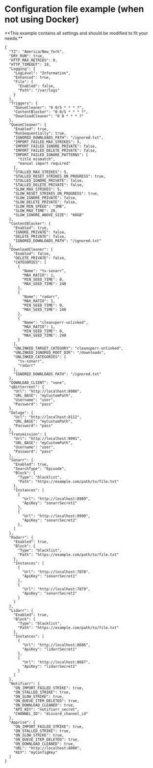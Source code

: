
# Configuration file example (when not using Docker)

<Note>
    **This example contains all settings and should be modified to fit your needs.**
</Note>

```
{
  "TZ": "America/New_York",
  "DRY_RUN": true,
  "HTTP_MAX_RETRIES": 0,
  "HTTP_TIMEOUT": 10,
  "Logging": {
    "LogLevel": "Information",
    "Enhanced": true,
    "File": {
      "Enabled": false,
      "Path": "/var/logs"
    }
  },
  "Triggers": {
    "QueueCleaner": "0 0/5 * * * ?",
    "ContentBlocker": "0 0/5 * * * ?",
    "DownloadCleaner": "0 0 * * * ?"
  },
  "QueueCleaner": {
    "Enabled": true,
    "RunSequentially": true,
    "IGNORED_DOWNLOADS_PATH": "/ignored.txt",
    "IMPORT_FAILED_MAX_STRIKES": 5,
    "IMPORT_FAILED_IGNORE_PRIVATE": false,
    "IMPORT_FAILED_DELETE_PRIVATE": false,
    "IMPORT_FAILED_IGNORE_PATTERNS": [
      "title mismatch",
      "manual import required"
    ],
    "STALLED_MAX_STRIKES": 5,
    "STALLED_RESET_STRIKES_ON_PROGRESS": true,
    "STALLED_IGNORE_PRIVATE": false,
    "STALLED_DELETE_PRIVATE": false,
    "SLOW_MAX_STRIKES": 5,
    "SLOW_RESET_STRIKES_ON_PROGRESS": true,
    "SLOW_IGNORE_PRIVATE": false,
    "SLOW_DELETE_PRIVATE": false,
    "SLOW_MIN_SPEED": "1MB",
    "SLOW_MAX_TIME": 20,
    "SLOW_IGNORE_ABOVE_SIZE": "60GB"
  },
  "ContentBlocker": {
    "Enabled": true,
    "IGNORE_PRIVATE": false,
    "DELETE_PRIVATE": false,
    "IGNORED_DOWNLOADS_PATH": "/ignored.txt"
  },
  "DownloadCleaner": {
    "Enabled": false,
    "DELETE_PRIVATE": false,
    "CATEGORIES": [
      {
        "Name": "tv-sonarr",
        "MAX_RATIO": 1,
        "MIN_SEED_TIME": 0,
        "MAX_SEED_TIME": 240
      },
      {
        "Name": "radarr",
        "MAX_RATIO": 1,
        "MIN_SEED_TIME": 0,
        "MAX_SEED_TIME": 240
      },
      {
        "Name": "cleanuperr-unlinked",
        "MAX_RATIO": 1,
        "MIN_SEED_TIME": 0,
        "MAX_SEED_TIME": 240
      }
    ],
    "UNLINKED_TARGET_CATEGORY": "cleanuperr-unlinked",
    "UNLINKED_IGNORED_ROOT_DIR": "/downloads",
    "UNLINKED_CATEGORIES": [
      "tv-sonarr",
      "radarr"
    ],
    "IGNORED_DOWNLOADS_PATH": "/ignored.txt"
  },
  "DOWNLOAD_CLIENT": "none",
  "qBittorrent": {
    "Url": "http://localhost:8080",
    "URL_BASE": "myCustomPath",
    "Username": "user",
    "Password": "pass"
  },
  "Deluge": {
    "Url": "http://localhost:8112",
    "URL_BASE": "myCustomPath",
    "Password": "pass"
  },
  "Transmission": {
    "Url": "http://localhost:9091",
    "URL_BASE": "myCustomPath",
    "Username": "user",
    "Password": "pass"
  },
  "Sonarr": {
    "Enabled": true,
    "SearchType": "Episode",
    "Block": {
      "Type": "blacklist",
      "Path": "https://example.com/path/to/file.txt"
    },
    "Instances": [
      {
        "Url": "http://localhost:8989",
        "ApiKey": "sonarrSecret1"
      },
      {
        "Url": "http://localhost:8990",
        "ApiKey": "sonarrSecret2"
      },
    ]
  },
  "Radarr": {
    "Enabled": true,
    "Block": {
      "Type": "blacklist",
      "Path": "https://example.com/path/to/file.txt"
    },
    "Instances": [
      {
        "Url": "http://localhost:7878",
        "ApiKey": "sonarrSecret1"
      },
      {
        "Url": "http://localhost:7879",
        "ApiKey": "sonarrSecret2"
      }
    ]
  },
  "Lidarr": {
    "Enabled": true,
    "Block": {
      "Type": "blacklist",
      "Path": "https://example.com/path/to/file.txt"
    },
    "Instances": [
      {
        "Url": "http://localhost:8686",
        "ApiKey": "lidarrSecret1"
      },
      {
        "Url": "http://localhost:8687",
        "ApiKey": "lidarrSecret2"
      }
    ]
  },
  "Notifiarr": {
    "ON_IMPORT_FAILED_STRIKE": true,
    "ON_STALLED_STRIKE": true,
    "ON_SLOW_STRIKE": true,
    "ON_QUEUE_ITEM_DELETED": true,
    "ON_DOWNLOAD_CLEANED": true,
    "API_KEY": "notifiarr_secret",
    "CHANNEL_ID": "discord_channel_id"
  },
  "Apprise": {
    "ON_IMPORT_FAILED_STRIKE": true,
    "ON_STALLED_STRIKE": true,
    "ON_SLOW_STRIKE": true,
    "ON_QUEUE_ITEM_DELETED": true,
    "ON_DOWNLOAD_CLEANED": true,
    "URL": "http://localhost:8000",
    "KEY": "myConfigKey"
  }
}

```